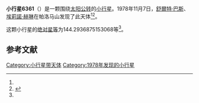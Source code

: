 {{Infobox planet
| bgcolour = #FFFFC0
| name = 6361
| symbol = 
| image = 
| caption = 
| discovery = yes
| discovery_ref = 
| discoverer = [[舒爾特·巴斯|舒爾特·巴斯]]、[[埃莉諾·赫琳|埃莉諾·赫琳]]
| discovery_site = [[帕洛马山|帕洛马山]] 
| discovered = 1978年11月7日
| designations = yes
| mp_name = 
| named_after = 
| alt_names = 1978 VL11/ 1985 UP2 / 1987 DR5
| mp_category = [[主带小行星|主带小行星]]
| orbit_ref = <ref name="a">[http://ssd.jpl.nasa.gov/sbdb.cgi?sstr=6361 6361] {{Wayback|url=http://ssd.jpl.nasa.gov/sbdb.cgi?sstr=6361 |date=20110610034305 }}，小行星數據庫瀏覽器（JPL Small-Body Database Browser）－[[美国国家航空航天局|美国国家航空航天局]]喷气推进实验室</ref>
| epoch = 2456400.5 (2013年4月18日更新)
| aphelion = {{convert|2.807514428356561|AU|km|3|abbr=on|lk=out}}
| perihelion = {{convert|2.025675257792307|AU|km|3|abbr=on}}
| semimajor = {{convert|2.416594843074434|AU|km|3|abbr=on}}
| eccentricity = 0.161764636
| period = 1372.158226 [[日|日]]<br />3.76[[儒略年|儒略年]]
| avg_speed = 
| inclination = 5.719982523947066
| asc_node = 75.20859562978373
| mean_anomaly = 
| arg_peri = 144.2936875153068
| satellites = 
| physical_characteristics = yes
| dimensions = 
| mass = 
| density = 
| surface_grav = 
| escape_velocity = 
| sidereal_day = 
| axial_tilt = 
| pole_ecliptic_lat = 
| pole_ecliptic_lon = 
| albedo = 
| temperatures= 
| temp_name1 = 
| mean_temp_1 = 
| max_temp_1 = 
| temp_name2 = 
| max_temp_2 = 
| spectral_type = 
| abs_magnitude = 144.2936875153068
}}

'''小行星6361'''（{{lang-en|6361}}）是一颗围绕[[太阳|太阳]][[公转|公转]]的[[小行星|小行星]]。1978年11月7日，[[舒爾特·巴斯|舒爾特·巴斯]]、[[埃莉諾·赫琳|埃莉諾·赫琳]]在帕洛马山发现了此天体<ref name="a" /><ref>{{cite news|title=小行星列表|url=http://cfa-www.harvard.edu/iau/lists/NumberedMPs.txt|accessdate=2013-07-08|newspaper=哈佛大学|archive-date=2008-05-17|archive-url=https://web.archive.org/web/20080517010638/http://cfa-www.harvard.edu/iau/lists/NumberedMPs.txt|dead-url=no}}</ref>。

这颗小行星的[[绝对星等|绝对星等]]为144.2936875153068等<ref name="a" />。

==参考文献==
{{reflist}}
{{Minor Planet Number|[[小行星6360|小行星6360]]|[[小行星6362|小行星6362]]}}

{{小天体}}

[[Category:小行星带天体|Category:小行星带天体]]
[[Category:1978年发现的小行星|Category:1978年发现的小行星]]

{{asteroid-stub}}